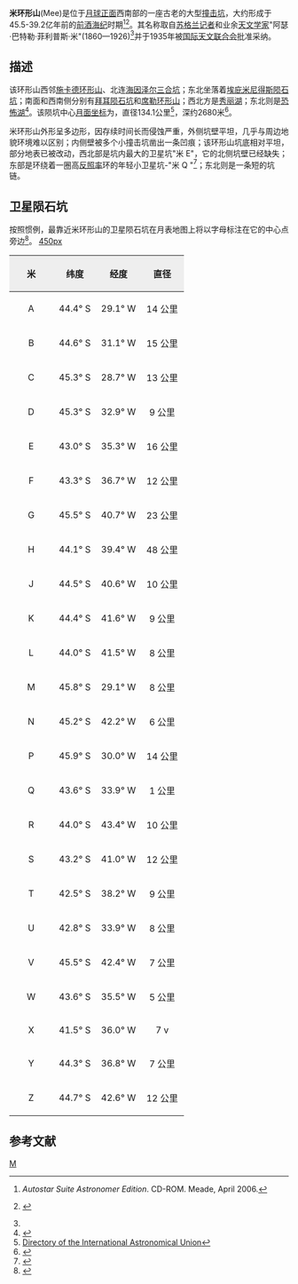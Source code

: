 {{lunar crater data|
 image=Mee + Hainzel - LROC - WAC.JPG|300px|
 caption=[[月球勘测轨道飞行器|月球勘测轨道飞行器]]拍摄|
 latitude=43.7|
 N_or_S=S|
 longitude=35.0|
 E_or_W=W|
 diameter=132 公里|
 depth=2.7 公里|
 colong=36|
 eponym=阿瑟·巴特勒·菲利普斯·米}}
'''米环形山'''(Mee)是位于[[月球正面|月球正面]]西南部的一座古老的大型[[撞击坑|撞击坑]]，大约形成于45.5-39.2亿年前的[[前酒海纪|前酒海纪]]时期<ref name="a">''Autostar Suite Astronomer Edition''. CD-ROM. Meade, April 2006.</ref><ref>{{cite web |
 title=IDENTIKIT | 
 work=luna.e-cremona.it |
 url=http://www.luna.e-cremona.it/idkt423.htm |
 accessdate=October 26, 2007 }} {{Dead link|date=September 2010|bot=H3llBot}}</ref>。其名称取自[[苏格兰|苏格兰]][[记者|记者]]和业余[[天文学家|天文学家]]"阿瑟·巴特勒·菲利普斯·米"(1860—1926)<ref name="a"/>并于1935年被[[国际天文联合会|国际天文联合会]]批准采纳。

==描述==
该环形山西邻[[施卡德环形山|施卡德环形山]]、北连[[海因泽尔陨石坑|海因泽尔三合坑]]；东北坐落着[[埃庇米尼得斯陨石坑|埃庇米尼得斯陨石坑]]；南面和西南侧分别有[[拜耳陨石坑|拜耳陨石坑]]和[[席勒环形山|席勒环形山]]；西北方是[[秀丽湖|秀丽湖]]；东北则是[[恐湖|恐怖湖]]<ref>{{Cite web |url=http://planetarynames.wr.usgs.gov/images/Lunar/lac_111_lo.pdf |title=Crater Mee on the map LAC-111 |access-date=2016-04-22 |archive-date=2013-02-20 |archive-url=https://web.archive.org/web/20130220204032/http://planetarynames.wr.usgs.gov/images/Lunar/lac_111_lo.pdf |dead-url=no }}</ref>。该陨坑中心[[月面坐标|月面坐标]]为{{Coord|43.63|S|35.19|W|globe:Moon|nogoogle=1|noosm=1}}，直径134.1公里<ref name="IAU">[http://planetarynames.wr.usgs.gov/Feature/3797 Directory of the International Astronomical Union]</ref>，深约2680米<ref>{{Cite web |url=http://fisherka.csolutionshosting.net/astronote/plan/craterdepth/html/CraterDepthFeatureNameWestfall.html |title=John E. Westfall's Atlas of the Lunar Terminator, Cambridge Univ. Press (2000) |accessdate=2016-04-22 |archive-date=2014-12-18 |archive-url=https://archive.today/20141218234310/http://fisherka.csolutionshosting.net/astronote/plan/craterdepth/html/CraterDepthFeatureNameWestfall.html |dead-url=yes }}</ref>。

米环形山外形呈多边形，因存续时间长而侵蚀严重，外侧坑壁平坦，几乎与周边地貌环境难以区别；内侧壁被多个小撞击坑凿出一条凹痕；该环形山坑底相对平坦，部分地表已被改动，西北部是坑内最大的卫星坑"米 E"，它的北侧坑壁已经缺失；东部是环绕着一圈高[[反照率|反照率]]环的年轻小卫星坑-"米 Q "<ref>{{cite book 
 | first=Antonín | last=Rükl | authorlink=Antonín Rükl
 | date=1990 | title=Atlas of the Moon
 | publisher=Kalmbach Books
 | isbn=0-913135-17-8 }}</ref>；东北则是一条短的坑链。

==卫星陨石坑==
按照惯例，最靠近米环形山的卫星陨石坑在月表地图上将以字母标注在它的中心点旁边<ref>{{cite book 
 | author=Bussey, B. | authorlink=Ben Bussey
 | author2=Spudis, P. | author2-link=Paul Spudis
 | date=2004 | title=The Clementine Atlas of the Moon
 | publisher=Cambridge University Press | location=New York
 | isbn=0-521-81528-2 }}</ref>。
[[image:_Mee_sattelite_craters_map.jpg|450px]]
{| class="wikitable"
!width="25%" style="background:#eeeeee;" |米
!width="25%" style="background:#eeeeee;" |纬度
!width="25%" style="background:#eeeeee;" |经度
!width="25%" style="background:#eeeeee;" |直径
|-
|align="center"|A
|align="center"|44.4° S
|align="center"|29.1° W
|align="center"|14 公里
|-
|align="center"|B
|align="center"|44.6° S
|align="center"|31.1° W
|align="center"|15 公里
|-
|align="center"|C
|align="center"|45.3° S
|align="center"|28.7° W
|align="center"|13 公里
|-
|align="center"|D
|align="center"|45.3° S
|align="center"|32.9° W
|align="center"|9 公里
|-
|align="center"|E
|align="center"|43.0° S
|align="center"|35.3° W
|align="center"|16 公里
|-
|align="center"|F
|align="center"|43.3° S
|align="center"|36.7° W
|align="center"|12 公里
|-
|align="center"|G
|align="center"|45.5° S
|align="center"|40.7° W
|align="center"|23 公里
|-
|align="center"|H
|align="center"|44.1° S
|align="center"|39.4° W
|align="center"|48 公里
|-
|align="center"|J
|align="center"|44.5° S
|align="center"|40.6° W
|align="center"|10 公里
|-
|align="center"|K
|align="center"|44.4° S
|align="center"|41.6° W
|align="center"|9 公里
|-
|align="center"|L
|align="center"|44.0° S
|align="center"|41.5° W
|align="center"|8 公里
|-
|align="center"|M
|align="center"|45.8° S
|align="center"|29.1° W
|align="center"|8 公里
|-
|align="center"|N
|align="center"|45.2° S
|align="center"|42.2° W
|align="center"|6 公里
|-
|align="center"|P
|align="center"|45.9° S
|align="center"|30.0° W
|align="center"|14 公里
|-
|align="center"|Q
|align="center"|43.6° S
|align="center"|33.9° W
|align="center"|1 公里
|-
|align="center"|R
|align="center"|44.0° S
|align="center"|43.4° W
|align="center"|10 公里
|-
|align="center"|S
|align="center"|43.2° S
|align="center"|41.0° W
|align="center"|12 公里
|-
|align="center"|T
|align="center"|42.5° S
|align="center"|38.2° W
|align="center"|9 公里
|-
|align="center"|U
|align="center"|42.8° S
|align="center"|33.9° W
|align="center"|8 公里
|-
|align="center"|V
|align="center"|45.5° S
|align="center"|42.4° W
|align="center"|7 公里
|-
|align="center"|W
|align="center"|43.6° S
|align="center"|35.5° W
|align="center"|5 公里
|-
|align="center"|X
|align="center"|41.5° S
|align="center"|36.0° W
|align="center"|7 v
|-
|align="center"|Y
|align="center"|44.3° S
|align="center"|36.8° W
|align="center"|7 公里
|-
|align="center"|Z
|align="center"|44.7° S
|align="center"|42.6° W
|align="center"|12 公里
|}

==参考文献==
{{Reflist}}

[[Category:月球环形山|M]]
{{月球環形山 (L-N)}}